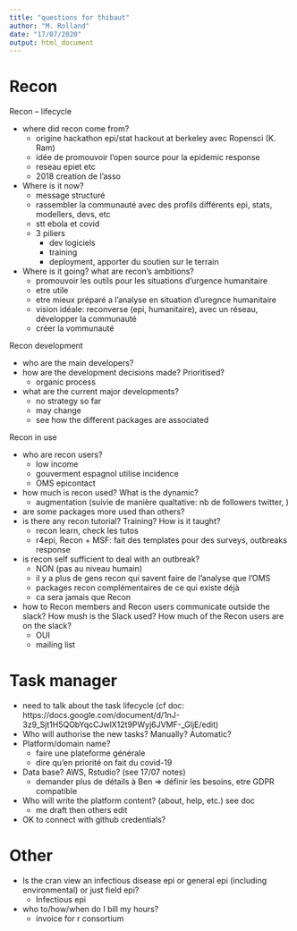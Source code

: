 ```yaml
---
title: "questions for thibaut"
author: "M. Rolland"
date: "17/07/2020"
output: html_document
---
```


# Recon

Recon – lifecycle
  
* where did recon come from?
  * origine hackathon epi/stat hackout at berkeley avec Ropensci (K. Ram)
  * idée de promouvoir l'open source pour la epidemic response
  * reseau epiet etc
  * 2018 creation de l'asso
* Where is it now? 
  * message structuré
  * rassembler la communauté avec des profils différents epi, stats, modellers, devs, etc
  * stt ebola et covid
  * 3 piliers
    * dev logiciels
    * training
    * deployment, apporter du soutien sur le terrain
* Where is it going? what are recon’s ambitions?
  * promouvoir les outils pour les situations d'urgence humanitaire
  * etre utile
  * etre mieux préparé a l'analyse en situation d'uregnce humanitaire
  * vision idéale: reconverse (epi, humanitaire), avec un réseau, développer la communauté
  * créer la vommunauté

Recon development

* who are the main developers?
* how are the development decisions made? Prioritised?
  * organic process
* what are the current major developments?
  * no strategy so far
  * may change
  * see how the different packages are associated

Recon in use

* who are recon users?
  * low income
  * gouverment espagnol utilise incidence
  * OMS epicontact
* how much is recon used? What is the dynamic?
  * augmentation (suivie de manière qualtative: nb de followers twitter, )
* are some packages more used than others?
* is there any recon tutorial? Training? How is it taught?
  * recon learn, check les tutos
  * r4epi, Recon + MSF: fait des templates pour des surveys, outbreaks response
* is recon self sufficient to deal with an outbreak?
  * NON (pas au niveau humain) 
  * il y a plus de gens recon qui savent faire de l'analyse que l'OMS
  * packages recon complémentaires de ce qui existe déjà 
  * ca sera jamais que Recon 
* how to Recon members and Recon users communicate outside the slack? How mush is the Slack used? How much of the Recon users are on the slack?
  * OUI
  * mailing list

# Task manager

* need to talk about the task lifecycle (cf doc: https://docs.google.com/document/d/1nJ-3z9_Sjt1H5QObYqcCJwlX12t9PWyj6JVMF-_GljE/edit)
* Who will authorise the new tasks? Manually? Automatic?
* Platform/domain name?
  * faire une plateforme générale
  * dire qu'en priorité on fait du covid-19
* Data base? AWS, Rstudio? (see 17/07 notes)
  * demander plus de détails à Ben => définir les besoins, etre GDPR compatible
* Who will write the platform content? (about, help, etc.) see doc
  * me draft then others edit
* OK to connect with github credentials?

# Other

* Is the cran view an infectious disease epi or general epi (including environmental) or just field epi?
  * Infectious epi
* who to/how/when do I bill my hours?
  * invoice for r consortium
